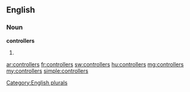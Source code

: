 ==English==

===Noun===
'''controllers'''

# {{plural of|[[controller]]}}

[[Category:English plurals]]

[[ar:controllers]]
[[fr:controllers]]
[[sw:controllers]]
[[hu:controllers]]
[[mg:controllers]]
[[my:controllers]]
[[simple:controllers]]